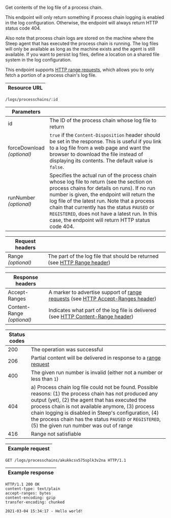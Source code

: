 
Get contents of the log file of a <ScrollLink href="#process-chains">process chain</ScrollLink>.

This endpoint will only return something if process chain logging is enabled in
the <ScrollLink href="#log-configuration">log configuration</ScrollLink>.
Otherwise, the endpoint will always return HTTP status code 404.

Also note that process chain logs are stored on the machine where the Steep
agent that has executed the process chain is running. The log files will only
be available as long as the machine exists and the agent is still available. If
you want to persist log files, define a location on a shared file system in
the <ScrollLink href="#log-configuration">log configuration</ScrollLink>.

This endpoint supports <a href="https://developer.mozilla.org/en-US/docs/Web/HTTP/Range_requests">HTTP range requests</a>,
which allows you to only fetch a portion of a process chain's log file.

| Resource URL |
| ------------ |

```http
/logs/processchains/:id
```

| Parameters |                                    |
| ---------- | ---------------------------------- |
| id         | The ID of the process chain whose log file to return |
| forceDownload<br/>*(optional)* | `true` if the `Content-Disposition` header should be set in the response. This is useful if you link to a log file from a web page and want the browser to download the file instead of displaying its contents. The default value is `false`. |
| runNumber<br />*(optional)*  | Specifies the actual run of the process chain whose log file to return (see the section on <ScrollLink href="#process-chains">process chains</ScrollLink> for details on runs). If no run number is given, the endpoint will return the log file of the latest run. Note that a process chain that currently has the <ScrollLink href="#process-chain-status">status</ScrollLink> `PAUSED` or `REGISTERED`, does not have a latest run. In this case, the endpoint will return HTTP status code 404.

| Request headers  |                                                                |
| ---------------- | -------------------------------------------------------------- |
| Range<br/>*(optional)* | The part of the log file that should be returned (see <a href="https://developer.mozilla.org/en-US/docs/Web/HTTP/Headers/Range">HTTP Range header</a>) |

| Response headers |                                                                |
| ---------------- | -------------------------------------------------------------- |
| Accept-Ranges    | A marker to advertise support of <a href="https://developer.mozilla.org/en-US/docs/Web/HTTP/Range_requests">range requests</a> (see <a href="https://developer.mozilla.org/en-US/docs/Web/HTTP/Headers/Accept-Ranges">HTTP Accept-Ranges header</a>) |
| Content-Range<br/>*(optional)* | Indicates what part of the log file is delivered (see <a href="https://developer.mozilla.org/en-US/docs/Web/HTTP/Headers/Content-Range">HTTP Content-Range header</a>) |

| Status codes |                              |
| ------------ | ---------------------------- |
| 200          | The operation was successful |
| 206          | Partial content will be delivered in response to a <a href="https://developer.mozilla.org/en-US/docs/Web/HTTP/Range_requests">range request</a> |
| 400          | The given run number is invalid (either not a number or less than `1`)
| 404          | a) Process chain log file could not be found. Possible reasons: (1) the process chain has not produced any output (yet), (2) the agent that has executed the process chain is not available anymore, (3) process chain logging is disabled in Steep's configuration, (4) the process chain has the status `PAUSED` or `REGISTERED`, (5) the given run number was out of range
| 416          | Range not satisfiable        |

| Example request |
| --------------- |

```http
GET /logs/processchains/akukkcsv575splk3v2na HTTP/1.1
```

| Example response |
| ---------------- |

```http
HTTP/1.1 200 OK
content-type: text/plain
accept-ranges: bytes
content-encoding: gzip
transfer-encoding: chunked

2021-03-04 15:34:17 - Hello world!
```
